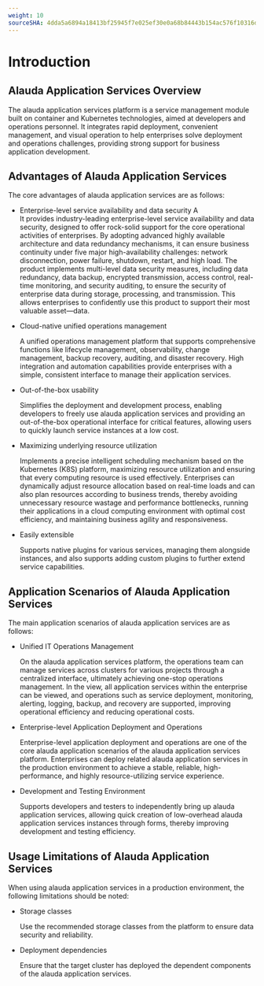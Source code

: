 ```yaml
---
weight: 10
sourceSHA: 4dda5a6894a18413bf25945f7e025ef30e0a68b84443b154ac576f10316d7d0d
---
```


# Introduction

## Alauda Application Services Overview

The alauda application services platform is a service management module built on container and Kubernetes technologies, aimed at developers and operations personnel. It integrates rapid deployment, convenient management, and visual operation to help enterprises solve deployment and operations challenges, providing strong support for business application development.

## Advantages of Alauda Application Services

The core advantages of alauda application services are as follows:

- Enterprise-level service availability and data security
A    
  It provides industry-leading enterprise-level service availability and data security, designed to offer rock-solid support for the core operational activities of enterprises. By adopting advanced highly available architecture and data redundancy mechanisms, it can ensure business continuity under five major high-availability challenges: network disconnection, power failure, shutdown, restart, and high load. The product implements multi-level data security measures, including data redundancy, data backup, encrypted transmission, access control, real-time monitoring, and security auditing, to ensure the security of enterprise data during storage, processing, and transmission. This allows enterprises to confidently use this product to support their most valuable asset—data.

- Cloud-native unified operations management

  A unified operations management platform that supports comprehensive functions like lifecycle management, observability, change management, backup recovery, auditing, and disaster recovery. High integration and automation capabilities provide enterprises with a simple, consistent interface to manage their application services.

- Out-of-the-box usability

  Simplifies the deployment and development process, enabling developers to freely use alauda application services and providing an out-of-the-box operational interface for critical features, allowing users to quickly launch service instances at a low cost.

- Maximizing underlying resource utilization

  Implements a precise intelligent scheduling mechanism based on the Kubernetes (K8S) platform, maximizing resource utilization and ensuring that every computing resource is used effectively. Enterprises can dynamically adjust resource allocation based on real-time loads and can also plan resources according to business trends, thereby avoiding unnecessary resource wastage and performance bottlenecks, running their applications in a cloud computing environment with optimal cost efficiency, and maintaining business agility and responsiveness.

- Easily extensible

  Supports native plugins for various services, managing them alongside instances, and also supports adding custom plugins to further extend service capabilities.

## Application Scenarios of Alauda Application Services

The main application scenarios of alauda application services are as follows:

- Unified IT Operations Management

  On the alauda application services platform, the operations team can manage services across clusters for various projects through a centralized interface, ultimately achieving one-stop operations management. In the view, all application services within the enterprise can be viewed, and operations such as service deployment, monitoring, alerting, logging, backup, and recovery are supported, improving operational efficiency and reducing operational costs.

- Enterprise-level Application Deployment and Operations

  Enterprise-level application deployment and operations are one of the core alauda application scenarios of the alauda application services platform. Enterprises can deploy related alauda application services in the production environment to achieve a stable, reliable, high-performance, and highly resource-utilizing service experience.

- Development and Testing Environment

  Supports developers and testers to independently bring up alauda application services, allowing quick creation of low-overhead alauda application services instances through forms, thereby improving development and testing efficiency.

## Usage Limitations of Alauda Application Services

When using alauda application services in a production environment, the following limitations should be noted:

- Storage classes

  Use the recommended storage classes from the platform to ensure data security and reliability.

- Deployment dependencies

  Ensure that the target cluster has deployed the dependent components of the alauda application services.
